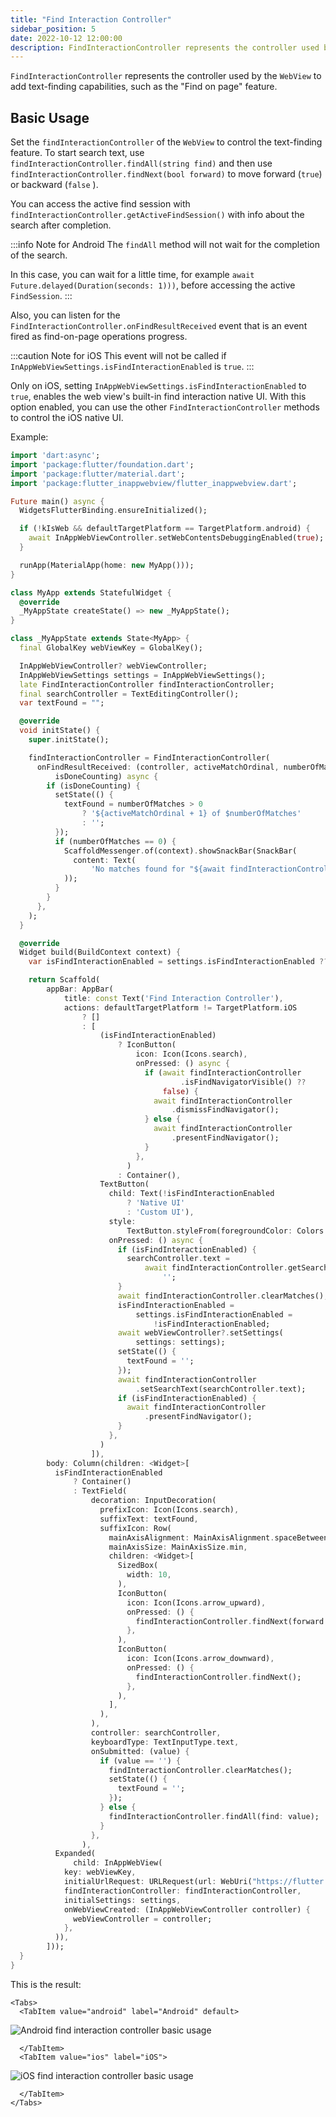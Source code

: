 ```yaml
---
title: "Find Interaction Controller"
sidebar_position: 5
date: 2022-10-12 12:00:00
description: FindInteractionController represents the controller used by the WebView to add text-finding capabilities, such as the "Find on page" feature.
---
```



<head>
  <title>WebView Find Interaction Controller | {config.title}</title>
</head>

`FindInteractionController` represents the controller used by the `WebView` to add text-finding capabilities, such as the "Find on page" feature.

## Basic Usage

Set the `findInteractionController` of the `WebView` to control the text-finding feature.
To start search text, use `findInteractionController.findAll(string find)` and then use `findInteractionController.findNext(bool forward)` to move forward (`true`) or backward (`false` ).

You can access the active find session with `findInteractionController.getActiveFindSession()` with info about the search after completion.

:::info Note for Android
The `findAll` method will not wait for the completion of the search.

In this case, you can wait for a little time, for example `await Future.delayed(Duration(seconds: 1)))`, before accessing the active `FindSession`.
:::

Also, you can listen for the `FindInteractionController.onFindResultReceived` event that is an event fired as find-on-page operations progress.

:::caution Note for iOS
This event will not be called if `InAppWebViewSettings.isFindInteractionEnabled` is `true`.
:::

Only on iOS, setting `InAppWebViewSettings.isFindInteractionEnabled` to `true`, enables the web view's built-in find interaction native UI.
With this option enabled, you can use the other `FindInteractionController` methods to control the iOS native UI.

Example:
```dart
import 'dart:async';
import 'package:flutter/foundation.dart';
import 'package:flutter/material.dart';
import 'package:flutter_inappwebview/flutter_inappwebview.dart';

Future main() async {
  WidgetsFlutterBinding.ensureInitialized();

  if (!kIsWeb && defaultTargetPlatform == TargetPlatform.android) {
    await InAppWebViewController.setWebContentsDebuggingEnabled(true);
  }

  runApp(MaterialApp(home: new MyApp()));
}

class MyApp extends StatefulWidget {
  @override
  _MyAppState createState() => new _MyAppState();
}

class _MyAppState extends State<MyApp> {
  final GlobalKey webViewKey = GlobalKey();

  InAppWebViewController? webViewController;
  InAppWebViewSettings settings = InAppWebViewSettings();
  late FindInteractionController findInteractionController;
  final searchController = TextEditingController();
  var textFound = "";

  @override
  void initState() {
    super.initState();

    findInteractionController = FindInteractionController(
      onFindResultReceived: (controller, activeMatchOrdinal, numberOfMatches,
          isDoneCounting) async {
        if (isDoneCounting) {
          setState(() {
            textFound = numberOfMatches > 0
                ? '${activeMatchOrdinal + 1} of $numberOfMatches'
                : '';
          });
          if (numberOfMatches == 0) {
            ScaffoldMessenger.of(context).showSnackBar(SnackBar(
              content: Text(
                  'No matches found for "${await findInteractionController.getSearchText()}"'),
            ));
          }
        }
      },
    );
  }

  @override
  Widget build(BuildContext context) {
    var isFindInteractionEnabled = settings.isFindInteractionEnabled ?? false;

    return Scaffold(
        appBar: AppBar(
            title: const Text('Find Interaction Controller'),
            actions: defaultTargetPlatform != TargetPlatform.iOS
                ? []
                : [
                    (isFindInteractionEnabled)
                        ? IconButton(
                            icon: Icon(Icons.search),
                            onPressed: () async {
                              if (await findInteractionController
                                      .isFindNavigatorVisible() ??
                                  false) {
                                await findInteractionController
                                    .dismissFindNavigator();
                              } else {
                                await findInteractionController
                                    .presentFindNavigator();
                              }
                            },
                          )
                        : Container(),
                    TextButton(
                      child: Text(!isFindInteractionEnabled
                          ? 'Native UI'
                          : 'Custom UI'),
                      style:
                          TextButton.styleFrom(foregroundColor: Colors.white),
                      onPressed: () async {
                        if (isFindInteractionEnabled) {
                          searchController.text =
                              await findInteractionController.getSearchText() ??
                                  '';
                        }
                        await findInteractionController.clearMatches();
                        isFindInteractionEnabled =
                            settings.isFindInteractionEnabled =
                                !isFindInteractionEnabled;
                        await webViewController?.setSettings(
                            settings: settings);
                        setState(() {
                          textFound = '';
                        });
                        await findInteractionController
                            .setSearchText(searchController.text);
                        if (isFindInteractionEnabled) {
                          await findInteractionController
                              .presentFindNavigator();
                        }
                      },
                    )
                  ]),
        body: Column(children: <Widget>[
          isFindInteractionEnabled
              ? Container()
              : TextField(
                  decoration: InputDecoration(
                    prefixIcon: Icon(Icons.search),
                    suffixText: textFound,
                    suffixIcon: Row(
                      mainAxisAlignment: MainAxisAlignment.spaceBetween,
                      mainAxisSize: MainAxisSize.min,
                      children: <Widget>[
                        SizedBox(
                          width: 10,
                        ),
                        IconButton(
                          icon: Icon(Icons.arrow_upward),
                          onPressed: () {
                            findInteractionController.findNext(forward: false);
                          },
                        ),
                        IconButton(
                          icon: Icon(Icons.arrow_downward),
                          onPressed: () {
                            findInteractionController.findNext();
                          },
                        ),
                      ],
                    ),
                  ),
                  controller: searchController,
                  keyboardType: TextInputType.text,
                  onSubmitted: (value) {
                    if (value == '') {
                      findInteractionController.clearMatches();
                      setState(() {
                        textFound = '';
                      });
                    } else {
                      findInteractionController.findAll(find: value);
                    }
                  },
                ),
          Expanded(
              child: InAppWebView(
            key: webViewKey,
            initialUrlRequest: URLRequest(url: WebUri("https://flutter.dev/")),
            findInteractionController: findInteractionController,
            initialSettings: settings,
            onWebViewCreated: (InAppWebViewController controller) {
              webViewController = controller;
            },
          )),
        ]));
  }
}
```

This is the result:

```mdx-code-block
<Tabs>
  <TabItem value="android" label="Android" default>
```
![Android find interaction controller basic usage](./find-interaction-controller/android-find-interaction-controller-basic-usage.gif "Android find interaction controller basic usage.")
```mdx-code-block
  </TabItem>
  <TabItem value="ios" label="iOS">
```
![iOS find interaction controller basic usage](./find-interaction-controller/ios-find-interaction-controller-basic-usage.gif "iOS find interaction controller basic usage.")
```mdx-code-block
  </TabItem>
</Tabs>
```

